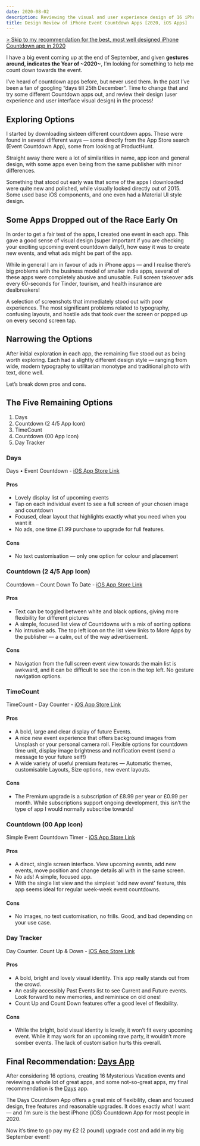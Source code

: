 ```yaml
---
date: 2020-08-02
description: Reviewing the visual and user experience design of 16 iPhone Event Countdown Apps [2020]. Reviewing layout, input experience, overall usability, typography and visual design.
title: Design Review of iPhone Event Countdown Apps [2020, iOS Apps]
---
```




[> Skip to my recommendation for the best, most well designed iPhone Countdown app in 2020](/blog/iphone-countdown-apps-design-review/#final-recommendation-days-app)

I have a big event coming up at the end of September, and given **gestures around, indicates the Year of ~2020~**, I’m looking for something to help me count down towards the event.

I’ve heard of countdown apps before, but never used them. In the past I’ve been a fan of googling “days till 25th December”. Time to change that and try some different Countdown apps out, and review their design (user experience and user interface visual design) in the process!

## Exploring Options

I started by downloading sixteen different countdown apps. These were found in several different ways — some directly from the App Store search (Event Countdown App), some from looking at ProductHunt.

Straight away there were a lot of similarities in name, app icon and general design, with some apps even being from the same publisher with minor differences.

<CustomLazyImage
  alt="I started by downloading 16 apps, with the app icons pictured here. Icons range from traditional calendars to countdown timer illustrations. Image includes text that reads: Exploring Options. I started by downloading a bunch of apps — found through the App Store and ProductHunt. Time to start counting down the different Countdown apps. Lots of app icons, with consistent themes and metaphors, and some from the same publisher!"
  src="https://res.cloudinary.com/jasontcrabtree/image/upload/v1596400308/blog-post-imgs/countdown-app-01.png"
/>

Something that stood out early was that some of the apps I downloaded were quite new and polished, while visually looked directly out of 2015. Some used base iOS components, and one even had a Material UI style design.

## Some Apps Dropped out of the Race Early On

In order to get a fair test of the apps, I created one event in each app. This gave a good sense of visual design (super important if you are checking your exciting upcoming event countdown daily!), how easy it was to create new events, and what ads might be part of the app.

While in general I am in favour of ads in iPhone apps — and I realise there’s big problems with the business model of smaller indie apps, several of these apps were completely abusive and unusable. Full screen takeover ads every 60-seconds for Tinder, tourism, and health insurance are dealbreakers!

<CustomLazyImage
  alt="Early Drop Outs due to poor user experience or visual design. Some apps made the decision to avoid using them very easy.Problems included full screen takeover ads, unreadable typography, location permission requests and generally poor user experiences."
  src="https://res.cloudinary.com/jasontcrabtree/image/upload/v1596399906/blog-post-imgs/countdown-app-02.png"
/>

A selection of screenshots that immediately stood out with poor experiences. The most significant problems related to typography, confusing layouts, and hostile ads that took over the screen or popped up on every second screen tap.

<CustomLazyImage
  alt="A 6 image grid of some of the apps that got removed from options early-on. Images show poor layout, difficult to read typography, overwhelming ads and generally poor user experiences."
  src="https://res.cloudinary.com/jasontcrabtree/image/upload/v1596402268/blog-post-imgs/countdown-app-03.png"
/>

<BlogPostInlineNewsletterSignup />

## Narrowing the Options

After initial exploration in each app, the remaining five stood out as being worth exploring. Each had a slightly different design style — ranging from wide, modern typography to utilitarian monotype and traditional photo with text, done well.

Let’s break down pros and cons.

<CustomLazyImage
  alt="Time to narrow our options. After initial exploration in each app, the remaining five stood out as being worth exploring. Each had a slightly different design style — ranging from wide, modern typography to utilitarian monotype and traditional photo with text, done well. Let’s break down pros and cons."
  src="https://res.cloudinary.com/jasontcrabtree/image/upload/v1596399906/blog-post-imgs/countdown-app-04.png"
/>

## The Five Remaining Options

1. Days
2. Countdown (2 4/5 App Icon)
3. TimeCount
4. Countdown (00 App Icon)
5. Day Tracker

### Days

Days • Event Countdown - [iOS App Store Link](https://apps.apple.com/us/app/days-event-countdown/id939368917)

<CustomLazyImage
  alt="The Days app screenshots show a lovely balance of a clean, simple display list of upcoming events, and a fullscreen view of individual events."
  src="https://res.cloudinary.com/jasontcrabtree/image/upload/v1596404829/blog-post-imgs/countdown-app-05.png"
/>

#### Pros

- Lovely display list of upcoming events
- Tap on each individual event to see a full screen of your chosen image and countdown
- Focused, clear layout that highlights exactly what you need when you want it
- No ads, one time £1.99 purchase to upgrade for full features.

#### Cons

- No text customisation — only one option for colour and placement

### Countdown (2 4/5 App Icon)

Countdown – Count Down To Date - [iOS App Store Link](https://apps.apple.com/us/app/countdown-count-down-to-date/id1460767569)

<CustomLazyImage
  alt="The Countdown app screenshots shows a clear list of upcoming events with small
square images to the left of the event details. The individual event view has a great
display of days till the event, that can be swapped from light to dark display mode
to offer good contrast of the background image."
  src="https://res.cloudinary.com/jasontcrabtree/image/upload/v1596404827/blog-post-imgs/countdown-app-06.png"
/>

#### Pros

- Text can be toggled between white and black options, giving more flexibility for different pictures
- A simple, focused list view of Countdowns with a mix of sorting options
- No intrusive ads. The top left icon on the list view links to More Apps by the publisher — a calm, out of the way advertisement.

#### Cons

- Navigation from the full screen event view towards the main list is awkward, and it can be difficult to see the icon in the top left. No gesture navigation options.

### TimeCount

TimeCount - Day Counter - [iOS App Store Link](https://apps.apple.com/us/app/timecount-day-counter/id1497946231)

<CustomLazyImage
  alt="The TimeCount app screenshots show large images for each upcoming event, offering
the best list visual experience for future events. A large golden star asks for upgrades,
which can be distracting."
  src="https://res.cloudinary.com/jasontcrabtree/image/upload/v1596404827/blog-post-imgs/countdown-app-07.png"
/>

#### Pros

- A bold, large and clear display of future Events.
- A nice new event experience that offers background images from Unsplash or your personal camera roll. Flexible options for countdown time unit, display image brightness and notification event (send a message to your future self!)
- A wide variety of useful premium features — Automatic themes, customisable Layouts, Size options, new event layouts.

#### Cons

- The Premium upgrade is a subscription of £8.99 per year or £0.99 per month. While subscriptions support ongoing development, this isn’t the type of app I would normally subscribe towards!

### Countdown (00 App Icon)

Simple Event Countdown Timer - [iOS App Store Link](https://apps.apple.com/gb/app/simple-event-countdown-timer/id1279788770)

<CustomLazyImage
  alt="Simple Event Countdown Timer is simple and focused, showing a single view for upcoming
and adding new events, a black background theme and a monospace font"
  src="https://res.cloudinary.com/jasontcrabtree/image/upload/v1596404827/blog-post-imgs/countdown-app-08.png"
/>

#### Pros

- A direct, single screen interface. View upcoming events, add new events, move position and change details all with in the same screen.
- No ads! A simple, focused app.
- With the single list view and the simplest ‘add new event' feature, this app seems ideal for regular week-week event countdowns.

#### Cons

- No images, no text customisation, no frills. Good, and bad depending on your use case.

### Day Tracker

Day Counter. Count Up & Down - [iOS App Store Link](https://apps.apple.com/gb/app/day-counter-count-up-down/id1499976509)

<CustomLazyImage
  alt="Day Tracker has a bright, bold visual identity. Lots of neon green and lilac blue.
Lovely, but very bright."
  src="https://res.cloudinary.com/jasontcrabtree/image/upload/v1596404827/blog-post-imgs/countdown-app-09.png"
/>

#### Pros

- A bold, bright and lovely visual identity. This app really stands out from the crowd.
- An easily accessibly Past Events list to see Current and Future events. Look forward to new memories, and reminisce on old ones!
- Count Up and Count Down features offer a good level of flexibility.

#### Cons

- While the bright, bold visual identity is lovely, it won’t fit every upcoming event. While it may work for an upcoming rave party, it wouldn’t more somber events. The lack of customisation hurts this overall.

## Final Recommendation: [Days App](https://apps.apple.com/us/app/days-event-countdown/id939368917)

<span id="recommendation"></span>

<CustomLazyImage
  alt="The final recommendation, Days App. A perfect mix of features, price and visual
design."
  src="https://res.cloudinary.com/jasontcrabtree/image/upload/v1596404828/blog-post-imgs/countdown-app-10.png"
/>

After considering 16 options, creating 16 Mysterious Vacation events and reviewing a whole lot of great apps, and some not-so-great apps, my final recommendation is the [Days](https://apps.apple.com/us/app/days-event-countdown/id939368917) app.

The Days Countdown App offers a great mix of flexibility, clean and focused design, free features and reasonable upgrades. It does exactly what I want — and I’m sure is the best iPhone (iOS) Countdown App for most people in 2020.

Now it’s time to go pay my £2 (2 pound) upgrade cost and add in my big September event!

